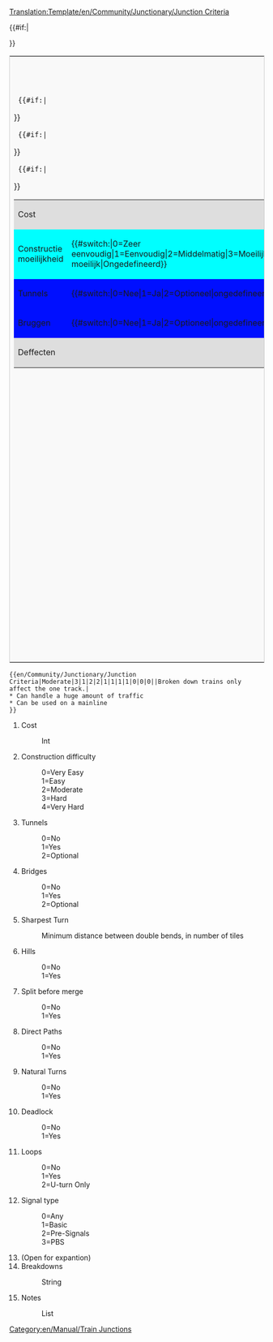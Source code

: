 <noinclude>[[Translation:Template/en/Community/Junctionary/Junction Criteria]]</noinclude><noinclude></noinclude><includeonly>
<table style='border: 1px solid #ccc;background-color: #f9f9f9;'>
<tr><th colspan='2'>[[nl/Community/Junctionary/Kruispuntcriteria|Kruispuntcriteria]]</th></tr>
<tr><td width='50%' valign='top'>
<table border='0' width='100%'>
  <tr bgcolor='#DEDEDE'><td>Cost</td><td>{{{1}}}</td></tr>
  {{#if:{{{2}}}|<tr bgcolor='#{{#switch:{{{2}}}|0=99FF99|1=CCFF99|2=FFFF99|3=FFCC99|4=FF9999|FFFFFF}}'>
  <td>Constructie moeilijkheid</td><td>{{#switch:{{{2}}}|0=Zeer eenvoudig|1=Eenvoudig|2=Middelmatig|3=Moeilijk|4=Zeer moeilijk|Ongedefineerd}}</td></tr>}}
  {{#if:{{{3}}}|<tr bgcolor='#{{#switch:{{{3}}}|0=CCFFCC|1=FFCCCC|2=FFFFCC|FFFFFF}}'>
  <td>Tunnels</td><td>{{#switch:{{{3}}}|0=Nee|1=Ja|2=Optioneel|ongedefineerd}}</td></tr>}}
  {{#if:{{{4}}}|<tr bgcolor='#{{#switch:{{{4}}}|0=CCFFCC|1=FFCCCC|2=FFFFCC|FFFFFF}}'>
  <td>Bruggen</td><td>{{#switch:{{{4}}}|0=Nee|1=Ja|2=Optioneel|ongedefineerd}}</td></tr>}}
  <tr bgcolor='#DEDEDE'><td colspan='2'>Deffecten<br/>{{{14}}}</td></tr>
</table>
</td><td width='50%' valign='top'>
<table border='0' width='100%'>{{#if:{{{5}}}|<tr bgcolor='#{{#switch:{{{5}}}   | 0=f99fff   | 1=fc9fff   | 2=fd9fff   | 3=fe9fff   | 4=ff9fff   | 5=ef9fff   | 6=df9fff   | 7=cf9fff   | 8=bf9fff   | 9=af9fff   |10=9f9fff   |11=8f9fff   |12=7f9fff   |  ffffff  }}'>
  <td>Scherpste draai</td><td>{{{5}}}</td></tr>}}
  {{#if:{{{6}}}|<tr bgcolor='#{{#switch:{{{6}}}|0=CCFFCC|1=FFCCCC|FFFFFF}}'>
  <td>Heuvels</td><td>{{#switch:{{{6}}}|0=Nee|1=Ja|ongedefineerd}}</td></tr>}}
   {{#if:{{{7}}}|<tr bgcolor='#{{#switch:{{{7}}}|0=FFCCCC|1=CCFFCC|FFFFFF}}'>
  <td>Splitsen voor samenvoegen</td><td>{{#switch:{{{7}}}|0=Nee|1=Ja|ongedefineerd}}</td></tr>}}
  {{#if:{{{8}}}|<tr bgcolor='#{{#switch:{{{8}}}|0=FFCCCC|1=CCFFCC|FFFFFF}}'>
  <td>Directe Route</td><td>{{#switch:{{{8}}}|0=Nee|1=Ja|ongedefineerd}}</td></tr>}}
  {{#if:{{{9}}}|<tr bgcolor='#{{#switch:{{{9}}}|0=FFCCCC|1=CCFFCC|FFFFFF}}'>
  <td>Natuurlijke draai</td><td>{{#switch:{{{9}}}|0=Nee|1=Ja|ongedefineerd}}</td></tr>}}
  {{#if:{{{10}}}|<tr bgcolor='#{{#switch:{{{10}}}|0=CCFFCC|1=FFCCCC|FFFFFF}}'>
  <td>Doodlopend</td><td>{{#switch:{{{10}}}|0=Nee|1=Ja|ongedefineerd}}</td></tr>}}
  {{#if:{{{11}}}|<tr bgcolor='#{{#switch:{{{11}}}|0=CCFFCC|1=FFCCCC|2=CCFFCC|FFFFFF}}'>
  <td>Lussen</td><td>{{#switch:{{{11}}}|0=Nee|1=Ja|2=U-bocht alleen|ongedefineerd}}</td></tr>}}
  {{#if:{{{12}}}|<tr bgcolor='#DEDEDE'><td>Signal type</td>
  <td>{{#switch:{{{12}}}|0=Elke|1=Basis|2=Voorsein|3=PBS|ongedefineerd}}</td></tr>}}
</table>
</td></tr>
{{#if:{{{15}}}|<tr><td colspan='2'>{{{15}}}</td></tr>}}
</table>
</includeonly>
<noinclude>
{{nl/Community/Junctionary/Kruispuntcriteria|Middelmatig|3|1|2|2|1|1|1|1|0|0|0||Treinen met deffecten hebben alleen effect op dat ene spoor.|
* Can handle a huge amount of traffic
* Can be used on a mainline
}}
<pre>{{en/Community/Junctionary/Junction Criteria|Moderate|3|1|2|2|1|1|1|1|0|0|0||Broken down trains only affect the one track.|
* Can handle a huge amount of traffic
* Can be used on a mainline
}}</pre>
#Cost
#:Int
#Construction difficulty
#:0=Very Easy
#:1=Easy
#:2=Moderate
#:3=Hard
#:4=Very Hard
#Tunnels
#:0=No
#:1=Yes
#:2=Optional
#Bridges
#:0=No
#:1=Yes
#:2=Optional
#Sharpest Turn
#:Minimum distance between double bends, in number of tiles
#Hills
#:0=No
#:1=Yes
#Split before merge
#:0=No
#:1=Yes
#Direct Paths
#:0=No
#:1=Yes
#Natural Turns
#:0=No
#:1=Yes
#Deadlock
#:0=No
#:1=Yes
#Loops
#:0=No
#:1=Yes
#:2=U-turn Only
#Signal type
#:0=Any
#:1=Basic
#:2=Pre-Signals
#:3=PBS
# (Open for expantion)
#Breakdowns
#:String
#Notes
#:List

[[Category:en/Manual/Train Junctions]]
</noinclude>